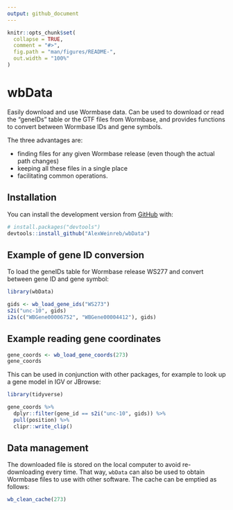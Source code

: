 ```yaml
---
output: github_document
---
```



```r
knitr::opts_chunk$set(
  collapse = TRUE,
  comment = "#>",
  fig.path = "man/figures/README-",
  out.width = "100%"
)
```

# wbData


Easily download and use Wormbase data. Can be used to download or read the "geneIDs" table or the GTF files from Wormbase, and provides functions to convert between Wormbase IDs and gene symbols.

The three advantages are:

* finding files for any given Wormbase release (even though the actual path changes)
* keeping all these files in a single place
* facilitating common operations.

## Installation

You can install the development version from [GitHub](https://github.com/) with:

``` r
# install.packages("devtools")
devtools::install_github("AlexWeinreb/wbData")
```
## Example of gene ID conversion

To load the geneIDs table for Wormbase release WS277 and convert between gene ID and gene symbol:

```r
library(wbData)

gids <- wb_load_gene_ids("WS273")
s2i("unc-10", gids)
i2s(c("WBGene00006752", "WBGene00004412"), gids)
```


## Example reading gene coordinates

```r
gene_coords <- wb_load_gene_coords(273)
gene_coords
```

This can be used in conjunction with other packages, for example to look up a gene model in IGV or JBrowse:

```r
library(tidyverse)

gene_coords %>%
  dplyr::filter(gene_id == s2i("unc-10", gids)) %>%
  pull(position) %>%
  clipr::write_clip()
```


## Data management

The downloaded file is stored on the local computer to avoid re-downloading every time. That way, `wbData` can also be used to obtain Wormbase files to use with other software. The cache can be emptied as follows:

```r
wb_clean_cache(273)
```

